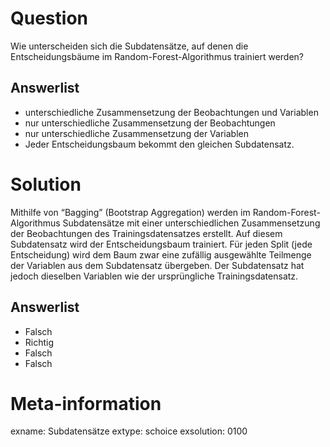 Question
========

Wie unterscheiden sich die Subdatensätze, auf denen die Entscheidungsbäume im Random-Forest-Algorithmus trainiert werden?

Answerlist
----------
* unterschiedliche Zusammensetzung der Beobachtungen und Variablen
* nur unterschiedliche Zusammensetzung der Beobachtungen
* nur unterschiedliche Zusammensetzung der Variablen
* Jeder Entscheidungsbaum bekommt den gleichen Subdatensatz.


Solution
========

Mithilfe von "Bagging" (Bootstrap Aggregation) werden im Random-Forest-Algorithmus Subdatensätze mit einer unterschiedlichen Zusammensetzung der Beobachtungen des Trainingsdatensatzes erstellt. Auf diesem Subdatensatz wird der Entscheidungsbaum trainiert. Für jeden Split (jede Entscheidung) wird dem Baum zwar eine zufällig ausgewählte Teilmenge der Variablen aus dem Subdatensatz übergeben. Der Subdatensatz hat jedoch dieselben Variablen wie der ursprüngliche Trainingsdatensatz.

Answerlist
----------
* Falsch
* Richtig
* Falsch
* Falsch


Meta-information
================
exname: Subdatensätze
extype: schoice
exsolution: 0100